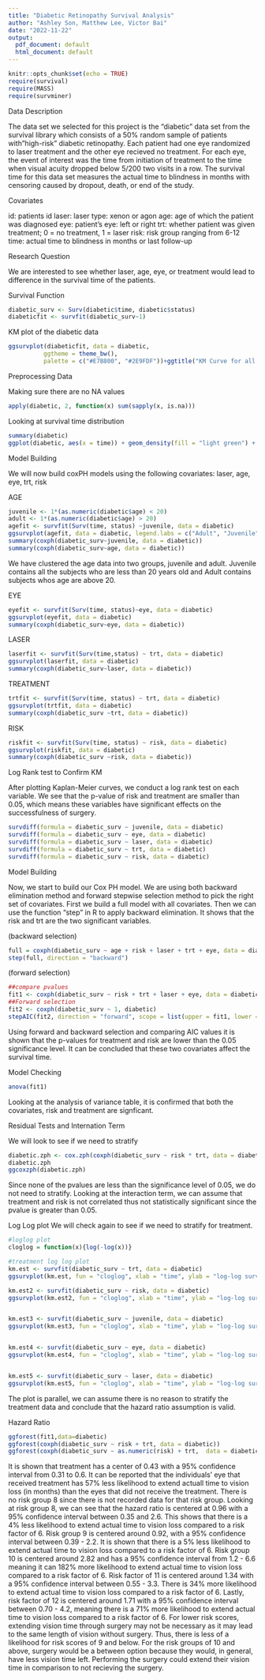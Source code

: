 ```yaml
---
title: "Diabetic Retinopathy Survival Analysis"
author: "Ashley Son, Matthew Lee, Victor Bai"
date: "2022-11-22"
output:
  pdf_document: default
  html_document: default
---
```


```r
knitr::opts_chunk$set(echo = TRUE)
require(survival)
require(MASS)
require(survminer)
```

Data Description

  The data set we selected for this project is the “diabetic” data set from the survival library which consists of a 50% random sample of patients with”high-risk” diabetic retinopathy. Each patient had one eye randomized to laser treatment and the other eye recieved no treatment. For each eye, the event of interest was the time from initiation of treatment to the time when visual acuity dropped below 5/200 two visits in a row. The survival time for this data set measures the actual time to blindness in months with censoring caused by dropout, death, or end of the study.
  
  
Covariates

  id: patients id
  laser: laser type: xenon or agon
  age: age of which the patient was diagnosed
  eye: patient’s eye: left or right
  trt: whether patient was given treatment; 0 = no treatment, 1 = laser risk: risk group ranging from 6-12
  time: actual time to blindness in months or last follow-up
  
  
Research Question

  We are interested to see whether laser, age, eye, or treatment would lead to difference in the survival time of the patients. 
  
  
Survival Function

```r
diabetic_surv <- Surv(diabetic$time, diabetic$status)
diabeticfit <- survfit(diabetic_surv~1)
```


KM plot of the diabetic data

```r
ggsurvplot(diabeticfit, data = diabetic,
          ggtheme = theme_bw(), 
          palette = c("#E7B800", "#2E9FDF"))+ggtitle("KM Curve for all covariates")
```
  
  
Preprocessing Data

  Making sure there are no NA values
```r
apply(diabetic, 2, function(x) sum(sapply(x, is.na)))
```


Looking at survival time distribution

```r
summary(diabetic)
ggplot(diabetic, aes(x = time)) + geom_density(fill = "light green") + ggtitle("Survival time distribution")
```


Model Building

  We will now build coxPH models using the following covariates:
    laser, age, eye, trt, risk

AGE
```R
juvenile <- 1*(as.numeric(diabetic$age) < 20)
adult <- 1*(as.numeric(diabetic$age) > 20)
agefit <- survfit(Surv(time, status) ~juvenile, data = diabetic)
ggsurvplot(agefit, data = diabetic, legend.labs = c("Adult", "Juvenile"))
summary(coxph(diabetic_surv~juvenile, data = diabetic))
summary(coxph(diabetic_surv~age, data = diabetic))
```
We have clustered the age data into two groups, juvenile and adult. Juvenile contains all the subjects who are less than 20 years old and Adult contains subjects whos age are above 20. 

EYE
```R
eyefit <- survfit(Surv(time, status)~eye, data = diabetic)
ggsurvplot(eyefit, data = diabetic)
summary(coxph(diabetic_surv~eye, data = diabetic))
```

LASER
```R
laserfit <- survfit(Surv(time,status) ~ trt, data = diabetic)
ggsurvplot(laserfit, data = diabetic)
summary(coxph(diabetic_surv~laser, data = diabetic))
```

TREATMENT
```R
trtfit <- survfit(Surv(time, status) ~ trt, data = diabetic)
ggsurvplot(trtfit, data = diabetic)
summary(coxph(diabetic_surv ~trt, data = diabetic))
```

RISK
```R
riskfit <- survfit(Surv(time, status) ~ risk, data = diabetic)
ggsurvplot(riskfit, data = diabetic)
summary(coxph(diabetic_surv ~risk, data = diabetic))
```


Log Rank test to Confirm KM

  After plotting Kaplan-Meier curves, we conduct a log rank test on each variable. We see that the p-value of risk and treatment are smaller than 0.05, which means these variables have significant effects on the successfulness of surgery.
```r
survdiff(formula = diabetic_surv ~ juvenile, data = diabetic)
survdiff(formula = diabetic_surv ~ eye, data = diabetic)
survdiff(formula = diabetic_surv ~ laser, data = diabetic)
survdiff(formula = diabetic_surv ~ trt, data = diabetic)
survdiff(formula = diabetic_surv ~ risk, data = diabetic)
```


Model Building

  Now, we start to build our Cox PH model. We are using both backward elimination method and forward stepwise selection method to pick the right set of covariates. First we build a full model with all covariates. Then we can use the function “step” in R to apply backward elimination. It shows that the risk and trt are the two significant variables.
  
  (backward selection)
```r
full = coxph(diabetic_surv ~ age + risk + laser + trt + eye, data = diabetic)
step(full, direction = "backward")
```
  
  (forward selection)
```r
##compare pvalues
fit1 <- coxph(diabetic_surv ~ risk + trt + laser + eye, data = diabetic)
##Forward selection
fit2 <- coxph(diabetic_surv ~ 1, diabetic)
stepAIC(fit2, direction = "forward", scope = list(upper = fit1, lower = fit2))
```
Using forward and backward selection and comparing AIC values it is shown that the p-values for treatment and risk are lower than the 0.05 significance level. It can be concluded that these two covariates affect the survival time. 


Model Checking

```r
anova(fit1)
```
Looking at the analysis of variance table, it is confirmed that both the covariates, risk and treatment are signficant.


Residual Tests and Internation Term

We will look to see if we need to stratify

```r
diabetic.zph <- cox.zph(coxph(diabetic_surv ~ risk * trt, data = diabetic))
diabetic.zph
ggcoxzph(diabetic.zph)
```
Since none of the pvalues are less than the significance level of 0.05, we do not need to stratify. 
Looking at the interaction term, we can assume that treatment and risk is not correlated thus not statistically significant since the pvalue is greater than 0.05.


Log Log plot
We will check again to see if we need to stratify for treatment.
```r
#loglog plot
cloglog = function(x){log(-log(x))}

#treatment log log plot
km.est <- survfit(diabetic_surv ~ trt, data = diabetic)
ggsurvplot(km.est, fun = "cloglog", xlab = "time", ylab = "log-log survival", main = "log-log curves", legend.labs = c("Control", "Treated"), title = "log-log plot for covariate trt")

km.est2 <- survfit(diabetic_surv ~ risk, data = diabetic)
ggsurvplot(km.est2, fun = "cloglog", xlab = "time", ylab = "log-log survival", main = "log-log curves", title = "log-log plot for covariate risk")


km.est3 <- survfit(diabetic_surv ~ juvenile, data = diabetic)
ggsurvplot(km.est3, fun = "cloglog", xlab = "time", ylab = "log-log survival", main = "log-log curves", title = 'log-log plot for covariate age')


km.est4 <- survfit(diabetic_surv ~ eye, data = diabetic)
ggsurvplot(km.est4, fun = "cloglog", xlab = "time", ylab = "log-log survival", main = "log-log curves", title = 'log-log plot for covariate eye')


km.est5 <- survfit(diabetic_surv ~ laser, data = diabetic)
ggsurvplot(km.est5, fun = "cloglog", xlab = "time", ylab = "log-log survival", main = "log-log curves",title = 'log-log plot for covariate laser')

```
The plot is parallel, we can assume there is no reason to stratify the treatment data and conclude that the hazard ratio assumption is valid. 


Hazard Ratio
```r
ggforest(fit1,data=diabetic)
ggforest(coxph(diabetic_surv ~ risk + trt, data = diabetic))
ggforest(coxph(diabetic_surv ~ as.numeric(risk) + trt,  data = diabetic))


```
It is shown that treatment has a center of 0.43 with a 95% confidence interval from 0.31 to 0.6. It can be reported that the individuals' eye that received treatment has 57% less likelihood to extend actuall time to vision loss (in months) than the eyes that did not receive the treatment.
There is no risk group 8 since there is not recorded data for that risk group.
Looking at risk group 8, we can see that the hazard ratio is centered at 0.96 with a 95% confidence interval between 0.35 and 2.6. This shows that there is a 4% less likelihood to extend actual time to vision loss compared to a risk factor of 6. 
Risk group 9 is centered around 0.92, with a 95% confidence interval between 0.39 - 2.2. It is shown that there is a 5% less likelihood to extend actual time to vision loss compared to a risk factor of 6.
Risk group 10 is centered around 2.82 and has a 95% confidence interval from 1.2 - 6.6 meaning it can 182% more likelihood to extend actual time to vision loss compared to a risk factor of 6. 
Risk factor of 11 is centered around 1.34 with a 95% confidence interval between 0.55 - 3.3. There is 34% more likelihood to extend actual time to vision loss compared to a risk factor of 6.
Lastly, risk factor of 12 is centered around 1.71 with a 95% confidence interval between 0.70 - 4.2, meaning there is a 71% more likelihood to extend actual time to vision loss compared to a risk factor of 6. 
For lower risk scores, extending vision time through surgery may not be necessary as it may lead to the same length of vision without surgery. Thus, there is less of a likelihood for risk scores of 9 and below. For the risk groups of 10 and above, surgery would be a between option because they would, in general, have less vision time left. Performing the surgery could extend their vision time in comparison to not recieving the surgery. 








